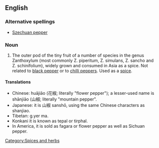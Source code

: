 ==English==
{{wikipedia}}

===Alternative spellings===
*[[Szechuan pepper]]

===Noun===
{{en-noun}} 
# The outer pod of the tiny fruit of a number of species in the genus Zanthoxylum (most commonly Z. piperitum, Z. simulans, Z. sancho and Z. schinifolium), widely grown and consumed in Asia as a spice. Not related to [[black pepper]] or to [[chilli pepper]]s.  Used as a [[spice]].

====Translations====
<!--from Wikipedia-->
*Chinese: huājiāo (花椒; literally "flower pepper"); a lesser-used name is shānjiāo (山椒; literally "mountain pepper".
*Japanese: it is 山椒 sanshō, using the same Chinese characters as shanjiao.
*Tibetan: g.yer ma.
*Konkani it is known as tepal or tirphal.
*In America, it is sold as fagara or flower pepper as well as Sichuan pepper.

[[Category:Spices and herbs]]